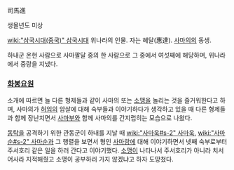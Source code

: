 司馬進

생몰년도 미상

[[wiki:"삼국시대(중국)" 삼국시대]] 위나라의 인물. 자는 혜달(惠達). [[사마의]]의 동생.

하내군 온현 사람으로 사마팔달 중의 한 사람으로 그 중에서 여섯째에 해당하며, 위나라에서 중랑을 지냈다.

=== [[화봉요원]] ===
소개에 따르면 늘 다른 형제들과 같이 사마의 또는 [[소맹]]을 놀리는 것을 즐거워한다고 하며, 사마의가 [[허임]]의 암살에 대해 숙부들과 이야기하다가 생각하고 있을 때 다른 형제들과 함께 장난치면서 [[사마부]]와 함께 사마의를 간지럽히는 모습으로 나왔다.

[[동탁]]을 공격하기 위한 관동군이 하내를 지날 때 [[wiki:"사마욱#s-2" 사마욱]], [[wiki:"사마순#s-2" 사마순]]과 그 행렬을 보면서 형인 [[사마랑]]에 대해 이야기하면서 넷째 숙부로부터 주서호리 같은 일을 하러 간다고 이야기했다. [[소맹]]이 나타나서 주서호리가 아니라 치서어사라 지적해줬고 소맹이 공부하러 가지 않겠냐고 하자 도망쳤다.
